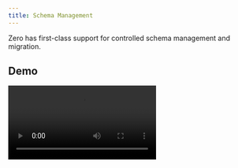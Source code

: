 ```yaml
---
title: Schema Management
---
```


Zero has first-class support for controlled schema management and migration.

## Demo

<Video src="" alt="Migrations demo" />

## Zero Schema

Zero applications have both a *database schema* (the normal backend database schema that today’s apps have) and a *Zero schema*. The two schemas are related, but not the same:

- The Zero schema is usually a subset of the server-side schema. It only needs to includes the tables and columns that the app actually uses.
- The Zero schema includes *authorization rules* that control access to the database.
- The Zero schema includes *relationships* that explicitly define how entities are related to each other.
- In order to support smooth schema migration, the two schemas don’t change in lockstep. Typically the database schema is changed first, then the Zero schema is changed later.

### Defining the Zero Schema

The Zero schema is encoded in a `schema.ts` file. See, for example,  [the schema file for`hello-zero`](https://github.com/rocicorp/hello-zero/blob/main/src/schema.ts).

### Table Schemas

Use the `createTableSchema` helper to define each table in your Zero schema:

```tsx
import { createTableSchema, } from "@rocicorp/zero";

const userSchema = createTableSchema({
  tableName: "user",
  columns: {
    id: { type: "string" },
    name: { type: "string" },
    partner: { type: "boolean" },
  },
  primaryKey: ["id"],
  relationships: {},
});
```

Columns can have the types `boolean`, `number`, `string`, `null`, `json`. See [Column Types](/docs/reference/supported-postgres-features#column-types) for how database types are mapped to these types.

<Note type="warning">
  <aside>
    Currently, if the database type doesn’t map correctly to the Zero type, replication will continue and silently be wrong. This is a bug – in the future, this will be an error. See https://bugs.rocicorp.dev/issue/3112.
  </aside>
</Note>

### Optional Columns

Columns can be marked *optional*. This corresponds to the SQL concept `nullable`.

```tsx
const userSchema = createTableSchema({
  tableName: "user",
  columns: {
    id: { type: "string" },
    name: { type: "string" },
    nickName: { type: "string", optional: true },
  },
  primaryKey: ["id"],
  relationships: {},
});
```

An optional column can have a value of the specified type or `null` to mean *no value*.

<Note type="note">
  <aside>
    Note that `null` and `undefined` mean different things when working with Zero rows.

    - When reading, if a column is `optional`, Zero can return `null` for that field. `undefined` is not used at all when Reading from Zero.
    - When writing, you can specify `null` for an optional field to explicitly write `null` to the datastore, unsetting any previous value.
    - For `create` and `upsert` you can set optional fields to `undefined` (or leave the field off completely) to take the default value as specified by backend schema for that column. For `update` you can set any non-PK field to `undefined` to leave the previous value unmodified.
  </aside>
</Note>

### Database Schemas

Use `createSchema` to define the entire Zero schema:

```tsx
import { createSchema } from "@rocicorp/zero";

export const schema = createSchema({
  version: 1,
  tables: {
    user: userSchema,
    medium: mediumSchema,
    message: messageSchema,
  },
});
```

The `version` field is used as part of schema migration (see below).

## Migration Overview

When `zero-cache` first runs against your upstream Postgres database it adds a `schemaVersions` table to the `zero` schema:

```sql
\d zero."schemaVersions"
+---------------------+---------+------------------------+
| Column              | Type    | Modifiers              |
|---------------------+---------+------------------------|
| minSupportedVersion | integer |                        |
| maxSupportedVersion | integer |                        |
| lock                | boolean |  not null default true |
+---------------------+---------+------------------------+

> select * from zero."schemaVersions";
+---------------------+---------------------+------+
| minSupportedVersion | maxSupportedVersion | lock |
|---------------------+---------------------+------|
| 1                   | 1                   | True |
+---------------------+---------------------+------+
```

This table only ever has one row in it, and the two values represent the the range of schema versions currently supported by the database.

The client `schema` also has a `version` field:

```tsx
export const schema = createSchema({
  version: 1,
  tables: {
    user: userSchema,
  },
});
```

The `zero.schemaVersions` table is intended to be updated as part of your existing schema migration process.

## General Schema Change Process

Like other database-backed applications, Zero schema migration generally follow an “expand/migrate/contract” pattern:

- Determine the `schemaVersion` to use for this schema change, lets call it `N`.
- Implement and run an “expand” migration on the backend that is backwards compatible with existing schemas.  Add new rows, tables, as well as any defaults and triggers needed for backwards compatibility.  At the same time update the `maxSupportedVersion` to `N`.
- Update and deploy the client app.
    - Update its `schema` and `schemaVersion.`
    - Update app to use new `schema`.
- Optionally, after some grace period, implement and run a “contract” migration on the backend, deleting any obsolete rows/tables, at the same time update the `minSupportedVersion` to `N`.
